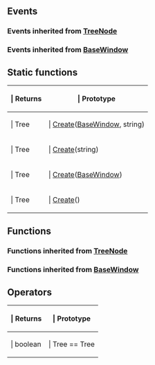 ==Events==

{{Lua/Events_Prefix}}

===Events inherited from [[Lua/Client/TreeNode|TreeNode]]===

{{Lua/Client/TreeNode/Events}}

===Events inherited from [[Lua/Client/BaseWindow|BaseWindow]]===

{{Lua/Client/BaseWindow/Events}}

{{Lua/Events_Suffix}}

==Static functions==

{{Lua/Table_Prefix}}
{| {{Lua/Table_Header}}
!{{Lua/Column_Style/Returns_List}} | Returns
!{{Lua/Column_Style/Prototype_List}} | Prototype
|-
|{{Lua/Cell_Style/Returns_List}} | Tree
|{{Lua/Cell_Style/Prototype_List}} | [[Lua/Client/Tree/Static Functions/Create|Create]]([[Lua/Client/BaseWindow|BaseWindow]], string)
|-
|{{Lua/Cell_Style/Returns_List}} | Tree
|{{Lua/Cell_Style/Prototype_List}} | [[Lua/Client/Tree/Static Functions/Create|Create]](string)
|-
|{{Lua/Cell_Style/Returns_List}} | Tree
|{{Lua/Cell_Style/Prototype_List}} | [[Lua/Client/Tree/Static Functions/Create|Create]]([[Lua/Client/BaseWindow|BaseWindow]])
|-
|{{Lua/Cell_Style/Returns_List}} | Tree
|{{Lua/Cell_Style/Prototype_List}} | [[Lua/Client/Tree/Static Functions/Create|Create]]()
|} {{Lua/Table_Suffix}}

==Functions==

{{Lua/Client/Tree/Functions}}

===Functions inherited from [[Lua/Client/TreeNode|TreeNode]]===

{{Lua/Client/TreeNode/Functions}}

===Functions inherited from [[Lua/Client/BaseWindow|BaseWindow]]===

{{Lua/Client/BaseWindow/Functions}}

==Operators==

{{Lua/Table_Prefix}}
{| {{Lua/Table_Header}}
!{{Lua/Column_Style/Returns_List}} | Returns
!{{Lua/Column_Style/Prototype_List}} | Prototype
|-
|{{Lua/Cell_Style/Returns_List}} | boolean
|{{Lua/Cell_Style/Prototype_List}} | Tree == Tree
|} {{Lua/Table_Suffix}}
